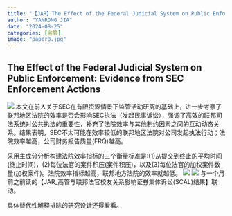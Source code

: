 ```yaml
---
title: "【JAR】The Effect of the Federal Judicial System on Public Enforcement: Evidence from SEC Enforcement Actions"
author: "YANRONG JIA"
date: "2024-08-25"
categories: [监管]
image: "paper8.jpg"
---
```


## The Effect of the Federal Judicial System on Public Enforcement: Evidence from SEC Enforcement Actions 

:::{#hero-heading}
![](https://raw.githubusercontent.com/liyuanaa/my-images/main/img/20240825-1.png)
本文在前人关于SEC在有限资源情景下监管活动研究的基础上，进一步考察了联邦地区法院的效率是否会影响SEC执法（发起民事诉讼），强调了高效的联邦司法系统对公共执法的重要性，补充了法院效率与其他制约因素之间的互动动态关系。结果表明，SEC不太可能在效率较低的联邦地区法院对公司发起执法行动；法院效率越高，公司财务报告质量(FRQ)越高。

采用主成分分析构建法院效率指标的三个衡量标准是:(1)从提交到终止的平均时间(终止时间)，(2)每位法官的案件积压(案件积压)，以及(3)每位法官的加权案件数量(加权案件)。法院效率指标越高，联邦地方法院的效率就越低。
![](https://raw.githubusercontent.com/liyuanaa/my-images/main/img/20240825-2.png)
![](https://raw.githubusercontent.com/liyuanaa/my-images/main/img/20240825-3.png)
与一个月前之前读的【JAR_高管与联邦法官校友关系影响证券集体诉讼(SCAL)结果】联动。

具体替代性解释排除的研究设计还得看看。


:::